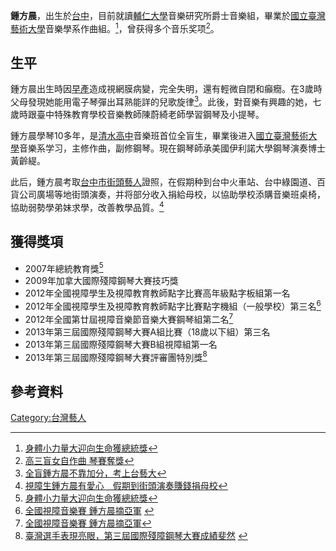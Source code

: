 {{藝人
|姓名 = 鍾方晨
|類型 = 演奏者
|圖片 =
|英文名 = Marjorie
|暱稱 =
|其他藝名 = 
|國籍 = {{ROC}}
|出生地點 = {{TWN}}[[台中|台中]]
|職業 = [[街頭藝人|街頭藝人]]
|教育程度 = [[國立清水高中音樂班|國立清水高中音樂班]]<br>
[[國立台灣藝術大學|國立台灣藝術大學]]音樂學系作曲組
|配偶 = 
|兒女 =
|父母 =
|網站 = 
|相關團體 = 向日光樂團
|獎項 = 
|演奏樂器 = [[鋼琴|鋼琴]]、[[電子琴|電子琴]]、[[手風琴|手風琴]]
}}

'''鍾方晨'''，出生於[[台中|台中]]，目前就讀[[輔仁大學|輔仁大學]]音樂研究所爵士音樂組，畢業於[[國立臺灣藝術大學|國立臺灣藝術大學]]音樂學系作曲組。<ref>[http://pr.ntnu.edu.tw/newspaper/index.php?mode=data&id=14564 身體小力量大迎向生命獲總統獎]</ref>，曾获得多个音乐奖项<ref>[http://www.appledaily.com.tw/appledaily/article/headline/20121113/34638664/ 高三盲女自作曲 琴賽奪獎]</ref>。

==生平==
鍾方晨出生時因[[早產兒|早產]]造成視網膜病變，完全失明，還有輕微自閉和癲癇。在3歲時父母發現她能用電子琴彈出耳熟能詳的兒歌旋律<ref>[http://www.lihpao.com/?action-viewnews-itemid-83463 全盲鍾方晨不靠加分，考上台藝大]</ref>。此後，對音樂有興趣的她，七歲時跟臺中特殊教育學校音樂教師陳蔚綺老師學習鋼琴及小提琴。

鍾方晨學琴10多年，是[[國立清水高級中學|清水高中]]音樂班首位全盲生，畢業後进入[[國立臺灣藝術大學|國立臺灣藝術大學]]音樂系学习，主修作曲，副修鋼琴。現在鋼琴師承美國伊利諾大學鋼琴演奏博士黃齡緹。

此后，鍾方晨考取[[台中市|台中市]][[街頭藝人|街頭藝人]]證照，在假期种到台中火車站、台中綠園道、百貨公司廣場等地街頭演奏，并将部分收入捐給母校，以協助學校添購音樂班桌椅，協助弱勢學弟妹求學，改善教學品質。<ref>[http://www.nownews.com/n/2014/09/12/1410274 視障生鍾方晨有愛心　假期到街頭演奏賺錢捐母校]</ref>

==獲得獎項==
* 2007年總統教育獎<ref>[http://www.lihpao.com/?action-viewnews-itemid-83463 身體小力量大迎向生命獲總統獎]</ref>
* 2009年加拿大國際殘障鋼琴大賽技巧獎
* 2012年全國視障學生及視障教育教師點字比賽高年級點字板組第一名
* 2012年全國視障學生及視障教育教師點字比賽點字機組（一般學校）第三名<ref>[https://tw.news.yahoo.com/全國視障音樂賽-鍾方晨摘亞軍-202220992.html 全國視障音樂賽 鍾方晨摘亞軍] {{webarchive|url=https://web.archive.org/web/20160317022510/https://tw.news.yahoo.com/%e5%85%a8%e5%9c%8b%e8%a6%96%e9%9a%9c%e9%9f%b3%e6%a8%82%e8%b3%bd-%e9%8d%be%e6%96%b9%e6%99%a8%e6%91%98%e4%ba%9e%e8%bb%8d-202220992.html |date=2016-03-17 }}</ref>
* 2012年全國第廿屆視障音樂節音樂大賽鋼琴組第二名<ref>[http://news.ltn.com.tw/news/local/paper/630153 全國視障音樂賽 鍾方晨摘亞軍]</ref>
* 2013年第三屆國際殘障鋼琴大賽A組比賽（18歲以下組）第三名
* 2013年第三屆國際殘障鋼琴大賽B組視障組第一名
* 2013年第三屆國際殘障鋼琴大賽評審團特別獎<ref>[http://www.taiwanembassy.org/ct.asp?xItem=446854&ctNode=2224&mp=2 臺灣選手表現亮眼，第三屆國際殘障鋼琴大賽成績斐然] {{webarchive|url=https://web.archive.org/web/20150219164351/http://www.taiwanembassy.org/ct.asp?xItem=446854&ctNode=2224&mp=2 |date=2015-02-19 }}</ref>

==參考資料==
{{reflist}}

[[Category:台灣藝人|Category:台灣藝人]]